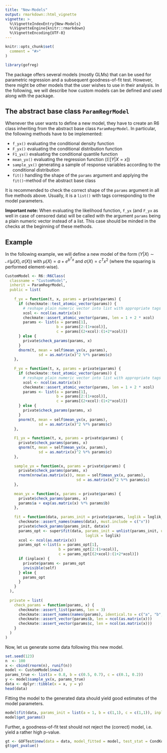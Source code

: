 ```yaml
---
title: "New-Models"
output: rmarkdown::html_vignette
vignette: >
  %\VignetteIndexEntry{New-Models}
  %\VignetteEngine{knitr::rmarkdown}
  %\VignetteEncoding{UTF-8}
---
```


```r
knitr::opts_chunk$set(
  comment = "#>"
)
```

```r
library(gofreg)
```

The package offers several models (mostly GLMs) that can be used for parametric
regression and a subsequent goodness-of-fit test. However, there might be other 
models that the user wishes to use in their analysis. In the following, we will
describe how custom models can be defined and used along with the package.

## The abstract base class `ParamRegrModel`

Whenever the user wants to define a new model, they have to create an R6 class 
inheriting from the abstract base class `ParamRegrModel`. In particular, the 
following methods have to be implemented:

* `f_yx()` evaluating the conditional density function
* `F_yx()` evaluating the conditional distribution function
* `F1_yx()` evaluating the conditional quantile function
* `mean_yx()` evaluating the regression function $(\mathbb{E}[Y|X=x])$
* `sample_yx()` generating a sample of response variables according to the
  conditional distribution
* `fit()` handling the shape of the `params` argument and applying the 
  `fit()`-method of the abstract base class

It is recommended to check the correct shape of the `params` argument in all 
five methods above. Usually, it is a `list()` with tags corresponding to the
model parameters.

**Important note:** When evaluating the likelihood function, `f_yx` (and `F_yx`
as well in case of censored data) will be called with the argument `params`
being a plain numeric vector instead of a list. This case should be minded in 
the checks at the beginning of these methods.

## Example

In the following example, we will define a new model of the form
$(Y|X) \sim \mathcal{N}(\mu(X), \sigma(X))$ with $\mu(X) = a + e^{b^T x}$ and
$\sigma(X) = c^T x^2$ (where the squaring is performed element-wise).

``` r
CustomModel <- R6::R6Class(
  classname = "CustomModel",
  inherit = ParamRegrModel,
  public = list(
    
    f_yx = function(t, x, params = private$params) {
      if (checkmate::test_atomic_vector(params)) {
        # reshape plain numeric vector into list with appropriate tags
        xcol <- ncol(as.matrix(x))
        checkmate::assert_atomic_vector(params, len = 1 + 2 * xcol)
        params <- list(a = params[1], 
                       b = params[2:(1+xcol)], 
                       c = params[(2+xcol):(1+2*xcol)])
      } else {
        private$check_params(params, x)
      }
      dnorm(t, mean = self$mean_yx(x, params), 
               sd = as.matrix(x)^2 %*% params$c)
    },
    
    F_yx = function(t, x, params = private$params) {
      if (checkmate::test_atomic_vector(params)) {
        # reshape plain numeric vector into list with appropriate tags
        xcol <- ncol(as.matrix(x))
        checkmate::assert_atomic_vector(params, len = 1 + 2 * xcol)
        params <- list(a = params[1], 
                       b = params[2:(1+xcol)], 
                       c = params[(2+xcol):(1+2*xcol)])
      } else {
        private$check_params(params, x)
      }
      pnorm(t, mean = self$mean_yx(x, params), 
               sd = as.matrix(x)^2 %*% params$c)
    },
    
    F1_yx = function(t, x, params = private$params) {
      private$check_params(params, x)
      qnorm(t, mean = self$mean_yx(x, params), 
               sd = as.matrix(x)^2 %*% params$c)
    },
    
    sample_yx = function(x, params = private$params) {
      private$check_params(params, x)
      rnorm(nrow(as.matrix(x)), mean = self$mean_yx(x, params), 
                                sd = as.matrix(x)^2 %*% params$c)
    },
    
    mean_yx = function(x, params = private$params) {
      private$check_params(params, x)
      params$a + exp(as.matrix(x) %*% params$b)
    },
    
    fit = function(data, params_init = private$params, loglik = loglik_xy, inplace = FALSE) {
      checkmate::assert_names(names(data), must.include = c("x"))
      private$check_params(params_init, data$x)
      params_opt <- super$fit(data, params_init = unlist(params_init, use.names = FALSE), 
                                    loglik = loglik)
      xcol <- ncol(as.matrix(x))
      params_opt <-list(a = params_opt[1], 
                        b = params_opt[2:(1+xcol)], 
                        c = params_opt[(2+xcol):(1+2*xcol)])
      if (inplace) {
        private$params <- params_opt
        invisible(self)
      } else {
        params_opt
      }
    }
  ),
  
  private = list(
    check_params = function(params, x) {
      checkmate::assert_list(params, len = 3)
      checkmate::assert_names(names(params), identical.to = c("a", "b", "c"))
      checkmate::assert_vector(params$b, len = ncol(as.matrix(x)))
      checkmate::assert_vector(params$c, len = ncol(as.matrix(x)))
    }
  )
)
```

Now, let us generate some data following this new model.

``` r
set.seed(123)
n  <- 100
x <- cbind(rnorm(n), runif(n))
model <- CustomModel$new()
params_true <- list(a = 0.8, b = c(0.5, 0.7), c = c(0.1, 0.2))
y <- model$sample_yx(x, params_true)
data <- dplyr::tibble(x = x, y = y)
head(data)
```

Fitting the model to the generated data should yield good estimates of the
model parameters.

``` r
model$fit(data, params_init = list(a = 1, b = c(1,1), c = c(1,1)), inplace = TRUE)
model$get_params()
```

Further, a goodness-of-fit test should not reject the (correct) model, i.e.
yield a rather high p-value.

``` r
gt <- GOFTest$new(data = data, model_fitted = model, test_stat = CondKolmY$new(), nboot = 100)
gt$get_pvalue()
```
